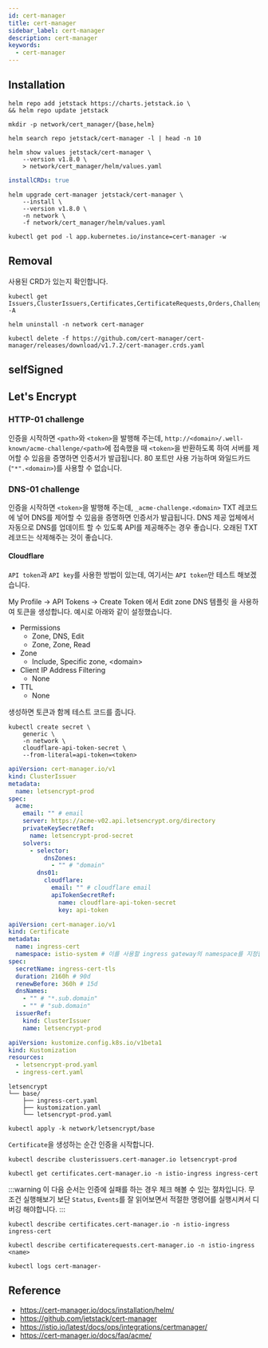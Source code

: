 ```yaml
---
id: cert-manager
title: cert-manager
sidebar_label: cert-manager
description: cert-manager
keywords:
  - cert-manager
---
```


## Installation

```shell
helm repo add jetstack https://charts.jetstack.io \
&& helm repo update jetstack
```

```shell
mkdir -p network/cert_manager/{base,helm}
```

```shell
helm search repo jetstack/cert-manager -l | head -n 10
```

```shell
helm show values jetstack/cert-manager \
    --version v1.8.0 \
    > network/cert_manager/helm/values.yaml
```

```yaml title="network/cert_manager/helm/values.yaml"
installCRDs: true
```

```shell
helm upgrade cert-manager jetstack/cert-manager \
    --install \
    --version v1.8.0 \
    -n network \
    -f network/cert_manager/helm/values.yaml
```

```shell
kubectl get pod -l app.kubernetes.io/instance=cert-manager -w
```

## Removal

사용된 CRD가 있는지 확인합니다.

```shell
kubectl get Issuers,ClusterIssuers,Certificates,CertificateRequests,Orders,Challenges -A
```

```shell
helm uninstall -n network cert-manager
```

```shell
kubectl delete -f https://github.com/cert-manager/cert-manager/releases/download/v1.7.2/cert-manager.crds.yaml
```

## selfSigned

## Let's Encrypt

### HTTP-01 challenge

인증을 시작하면 `<path>`와 `<token>`을 발행해 주는데, `http://<domain>/.well-known/acme-challenge/<path>`에 접속했을 때 `<token>`을 반환하도록 하여 서버를 제어할 수 있음을 증명하면 인증서가 발급됩니다. 80 포트만 사용 가능하며 와일드카드(`"*".<domain>`)를 사용할 수 없습니다.

### DNS-01 challenge

인증을 시작하면 `<token>`을 발행해 주는데, `_acme-challenge.<domain>` TXT 레코드에 넣어 DNS를 제어할 수 있음을 증명하면 인증서가 발급됩니다. DNS 제공 업체에서 자동으로 DNS를 업데이트 할 수 있도록 API를 제공해주는 경우 좋습니다. 오래된 TXT 레코드는 삭제해주는 것이 좋습니다.

#### Cloudflare

`API token`과 `API key`를 사용한 방법이 있는데, 여기서는 `API token`만 테스트 해보겠습니다.

My Profile -\> API Tokens -\> Create Token 에서 Edit zone DNS 템플릿 을 사용하여 토큰을 생성합니다. 예시로 아래와 같이 설정했습니다.

- Permissions
  - Zone, DNS, Edit
  - Zone, Zone, Read
- Zone
  - Include, Specific zone, <domain\>
- Client IP Address Filtering
  - None
- TTL
  - None

생성하면 토큰과 함께 테스트 코드를 줍니다.

```shell
kubectl create secret \
    generic \
    -n network \
    cloudflare-api-token-secret \
    --from-literal=api-token=<token>
```

```yaml title="network/letsencrypt/base/letsencrypt-prod.yaml" {7,14,17}
apiVersion: cert-manager.io/v1
kind: ClusterIssuer
metadata:
  name: letsencrypt-prod
spec:
  acme:
    email: "" # email
    server: https://acme-v02.api.letsencrypt.org/directory
    privateKeySecretRef:
      name: letsencrypt-prod-secret
    solvers:
      - selector:
          dnsZones:
            - "" # "domain"
        dns01:
          cloudflare:
            email: "" # cloudflare email
            apiTokenSecretRef:
              name: cloudflare-api-token-secret
              key: api-token
```

```yaml title="network/letsencrypt/base/ingress-cert.yaml" {11-12}
apiVersion: cert-manager.io/v1
kind: Certificate
metadata:
  name: ingress-cert
  namespace: istio-system # 이를 사용할 ingress gateway의 namespace를 지정합니다.
spec:
  secretName: ingress-cert-tls
  duration: 2160h # 90d
  renewBefore: 360h # 15d
  dnsNames:
    - "" # "*.sub.domain"
    - "" # "sub.domain"
  issuerRef:
    kind: ClusterIssuer
    name: letsencrypt-prod
```

```yaml title="network/letsencrypt/base/kustomization.yaml"
apiVersion: kustomize.config.k8s.io/v1beta1
kind: Kustomization
resources:
  - letsencrypt-prod.yaml
  - ingress-cert.yaml
```

```shell
letsencrypt
└── base/
    ├── ingress-cert.yaml
    ├── kustomization.yaml
    └── letsencrypt-prod.yaml
```

```shell
kubectl apply -k network/letsencrypt/base
```

`Certificate`을 생성하는 순간 인증을 시작합니다.

```shell
kubectl describe clusterissuers.cert-manager.io letsencrypt-prod
```

```shell
kubectl get certificates.cert-manager.io -n istio-ingress ingress-cert
```

:::warning
이 다음 순서는 인증에 실패를 하는 경우 체크 해볼 수 있는 절차입니다. 무조건 실행해보기 보단 `Status`, `Events`를 잘 읽어보면서 적절한 명령어를 실행시켜서 디버깅 해야합니다.
:::

```shell
kubectl describe certificates.cert-manager.io -n istio-ingress ingress-cert
```

```shell
kubectl describe certificaterequests.cert-manager.io -n istio-ingress <name>
```

```shell
kubectl logs cert-manager-
```

## Reference

- https://cert-manager.io/docs/installation/helm/
- https://github.com/jetstack/cert-manager
- https://istio.io/latest/docs/ops/integrations/certmanager/
- https://cert-manager.io/docs/faq/acme/
